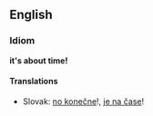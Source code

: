 == English ==
=== Idiom ===
'''it's about time!'''
==== Translations ====
*Slovak: [[no konečne]]!, [[je na čase]]!